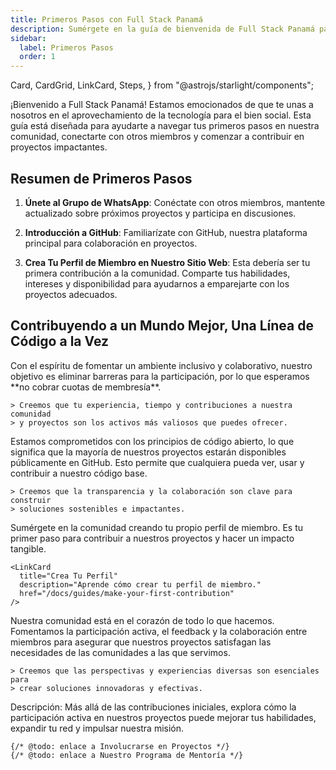 ```yaml
---
title: Primeros Pasos con Full Stack Panamá
description: Sumérgete en la guía de bienvenida de Full Stack Panamá para nuevos miembros. Explora los pasos iniciales, herramientas recomendadas y cómo contribuir.
sidebar:
  label: Primeros Pasos
  order: 1
---
```


  Card,
  CardGrid,
  LinkCard,
  Steps,
} from "@astrojs/starlight/components";

¡Bienvenido a Full Stack Panamá! Estamos emocionados de que te unas a nosotros en el aprovechamiento de la tecnología para el bien social. Esta guía está diseñada para ayudarte a navegar tus primeros pasos en nuestra comunidad, conectarte con otros miembros y comenzar a contribuir en proyectos impactantes.

## Resumen de Primeros Pasos

<Steps>

1. **Únete al Grupo de WhatsApp**: Conéctate con otros miembros, mantente actualizado sobre próximos proyectos y participa en discusiones.
   <LinkCard
     title="Solicitar Unirse"
     description="Haz clic aquí para unirte a nuestro grupo de WhatsApp."
     target="_blank"
     href="https://chat.whatsapp.com/CTVgLYNu1sqGH4pkb5wLw0"
   />

2. **Introducción a GitHub**: Familiarízate con GitHub, nuestra plataforma principal para colaboración en proyectos.
   <LinkCard
     title="Lee nuestra Guía de GitHub"
     description="Aprende cómo usar GitHub para contribuir a proyectos."
     href="/docs/guides/github-contribution"
   />

3. **Crea Tu Perfil de Miembro en Nuestro Sitio Web**: Esta debería ser tu primera contribución a la comunidad. Comparte tus habilidades, intereses y disponibilidad para ayudarnos a emparejarte con los proyectos adecuados.
   <LinkCard
     title="Crea Tu Perfil"
     description="Aprende cómo crear tu perfil de miembro."
     href="/docs/guides/make-your-first-contribution"
   />

</Steps>

## Contribuyendo a un Mundo Mejor, Una Línea de Código a la Vez

<CardGrid stagger>

  <Card title="Inclusivo" icon="document">
    Con el espíritu de fomentar un ambiente inclusivo y colaborativo, nuestro
    objetivo es eliminar barreras para la participación, por lo que esperamos
    **no cobrar cuotas de membresía**.

    > Creemos que tu experiencia, tiempo y contribuciones a nuestra comunidad
    > y proyectos son los activos más valiosos que puedes ofrecer.

  </Card>

  <Card title="Código Abierto" icon="open-book">
    Estamos comprometidos con los principios de código abierto, lo que significa
    que la mayoría de nuestros proyectos estarán disponibles públicamente en GitHub.
    Esto permite que cualquiera pueda ver, usar y contribuir a nuestro código base.

    > Creemos que la transparencia y la colaboración son clave para construir
    > soluciones sostenibles e impactantes.

  </Card>

  <Card title="Primera contribución" icon="star">
    Sumérgete en la comunidad creando tu propio perfil de miembro. Es tu primer
    paso para contribuir a nuestros proyectos y hacer un impacto tangible.

    <LinkCard
      title="Crea Tu Perfil"
      description="Aprende cómo crear tu perfil de miembro."
      href="/docs/guides/make-your-first-contribution"
    />

  </Card>

  <Card title="Impulsado por la Comunidad" icon="seti:license">
    Nuestra comunidad está en el corazón de todo lo que hacemos. Fomentamos la
    participación activa, el feedback y la colaboración entre miembros para asegurar
    que nuestros proyectos satisfagan las necesidades de las comunidades a las que servimos.

    > Creemos que las perspectivas y experiencias diversas son esenciales para
    > crear soluciones innovadoras y efectivas.

  </Card>

  <Card title="Participa y Crece" icon="rocket">
    Descripción: Más allá de las contribuciones iniciales, explora cómo la
    participación activa en nuestros proyectos puede mejorar tus habilidades,
    expandir tu red y impulsar nuestra misión.

    {/* @todo: enlace a Involucrarse en Proyectos */}
    {/* @todo: enlace a Nuestro Programa de Mentoría */}

  </Card>

</CardGrid>
